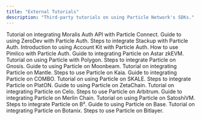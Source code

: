 ```yaml
---
title: "External Tutorials"
description: "Third-party tutorials on using Particle Network's SDKs."
---
```

<CardGroup cols={2}>
  <Card title="Moralis Auth API with Particle Connect" href="https://docs.moralis.io/authentication-api/evm/how-to-sign-in-with-particle">
    Tutorial on integrating Moralis Auth API with Particle Connect.
  </Card>
  <Card title="ZeroDev with Particle Auth" href="https://docs.zerodev.app/sdk/signers/particle">
    Guide to using ZeroDev with Particle Auth.
  </Card>
  <Card title="Stackup with Particle Auth" href="https://docs.stackup.sh/docs/particle-demo">
    Steps to integrate Stackup with Particle Auth.
  </Card>
  <Card title="Account Kit with Particle Auth" href="https://accountkit.alchemy.com/packages/aa-signers/particle/introduction.html">
    Introduction to using Account Kit with Particle Auth.
  </Card>
  <Card title="Pimlico with Particle Auth" href="https://docs.pimlico.io/permissionless/how-to/signers/particle-network">
    How to use Pimlico with Particle Auth.
  </Card>
  <Card title="Particle on Astar zkEVM" href="https://docs.astar.network/docs/build/zkEVM/integrations/account-abstraction/particle-network/">
    Guide to integrating Particle on Astar zkEVM.
  </Card>
  <Card title="Particle on Polygon" href="https://docs.polygon.technology/tools/wallets/particle-network">
    Tutorial on using Particle with Polygon.
  </Card>
  <Card title="Particle on Gnosis" href="https://docs.gnosischain.com/concepts/account-abstraction/particle-network">
    Steps to integrate Particle on Gnosis.
  </Card>
  <Card title="Particle on Moonbeam" href="https://docs.moonbeam.network/builders/integrations/wallets/particle-network/">
    Guide to using Particle on Moonbeam.
  </Card>
  <Card title="Particle on Mantle" href="https://docs.mantle.xyz/network/for-devs/resources-and-tooling/particle-aa-sdk">
    Tutorial on integrating Particle on Mantle.
  </Card>
  <Card title="Particle on Kaia" href="https://docs.kaia.io/build/tools/wallets/wallet-libraries/particle/">
    Steps to use Particle on Kaia.
  </Card>
  <Card title="Particle on COMBO" href="https://docs.combonetwork.io/developer/tutorials/particle.html">
    Guide to integrating Particle on COMBO.
  </Card>
  <Card title="Particle on SKALE" href="https://docs.skale.network/tools/wallets/particle-network">
    Tutorial on using Particle on SKALE.
  </Card>
  <Card title="Particle on PlatON" href="https://platonnetwork.github.io/docs/en/Particle_Network_Integration_for_PlatON">
    Steps to integrate Particle on PlatON.
  </Card>
  <Card title="Particle on ZetaChain" href="https://www.zetachain.com/docs/developers/services/particle/">
    Guide to using Particle on ZetaChain.
  </Card>
  <Card title="Particle on Celo" href="https://docs.celo.org/developer/particle-network">
    Tutorial on integrating Particle on Celo.
  </Card>
  <Card title="Particle on Arbitrum" href="https://docs.arbitrum.io/for-devs/third-party-docs/Particle/">
    Steps to use Particle on Arbitrum.
  </Card>
  <Card title="Particle on Merlin Chain" href="https://docs.merlinchain.io/merlin-docs/developers/quick-start/connecting-to-merlin-via-btc-wallet">
    Guide to integrating Particle on Merlin Chain.
  </Card>
  <Card title="Particle on SatoshiVM" href="https://docs.satoshivm.io/developer-guide/btc-connect">
    Tutorial on using Particle on SatoshiVM.
  </Card>
  <Card title="Particle on B²" href="https://docs.bsquared.network/for-developers/account_abstraction_with_particle_network">
    Steps to integrate Particle on B².
  </Card>
  <Card title="Particle on Base" href="https://docs.base.org/tutorials/account-abstraction-with-particle-network">
    Guide to using Particle on Base.
  </Card>
  <Card title="Particle on Botanix" href="https://docs.botanixlabs.xyz/botanix-labs/build-dapps/tools/account-abstraction-with-btc-connect">
    Tutorial on integrating Particle on Botanix.
  </Card>
  <Card title="Particle on Bitlayer" href="https://docs.bitlayer.org/docs/Hidden/Build/BTC-Connect">
    Steps to use Particle on Bitlayer.
  </Card>
</CardGroup>
